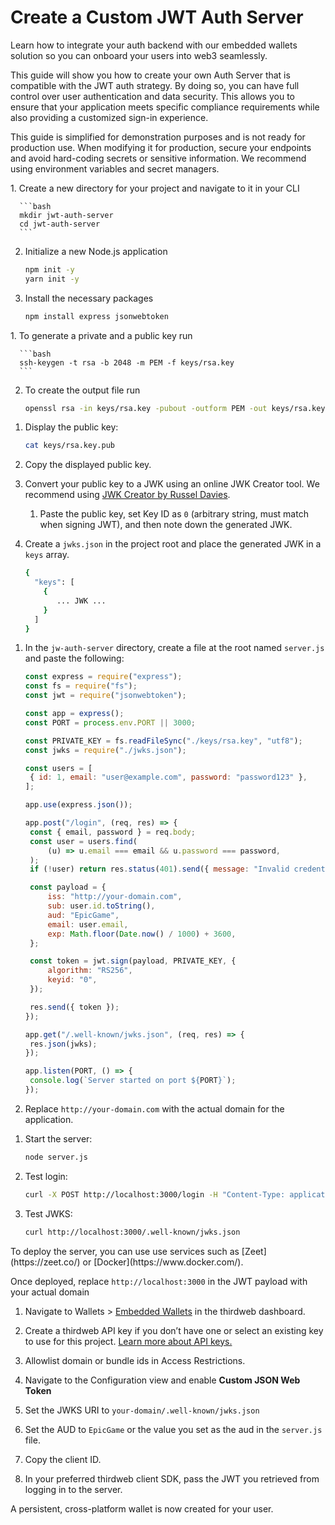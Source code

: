 
# Create a Custom JWT Auth Server

Learn how to integrate your auth backend with our embedded wallets solution so you can onboard your users into web3 seamlessly.

This guide will show you how to create your own Auth Server that is compatible with the JWT auth strategy. By doing so, you can have full control over user authentication and data security. This allows you to ensure that your application meets specific compliance requirements while also providing a customized sign-in experience.

<Callout title="Caution" variant="danger">

This guide is simplified for demonstration purposes and is not ready for production use. When modifying it for production, secure your endpoints and avoid hard-coding secrets or sensitive information. We recommend using environment variables and secret managers.

</Callout>

<Steps>

<Step title="Setup">
1. Create a new directory for your project and navigate to it in your CLI

      ```bash
      mkdir jwt-auth-server
      cd jwt-auth-server
      ```

2. Initialize a new Node.js application

   ```bash
   npm init -y
   yarn init -y
   ```

3. Install the necessary packages

   ```bash
   npm install express jsonwebtoken
   ```

</Step>

<Step title="Generate RSA Key Pair">
1. To generate a private and a public key run

      ```bash
      ssh-keygen -t rsa -b 2048 -m PEM -f keys/rsa.key
      ```

2. To create the output file run

   ```bash
   openssl rsa -in keys/rsa.key -pubout -outform PEM -out keys/rsa.key.pub
   ```

</Step>

<Step title="Convert Public Key to JSON Web Key Set (JWKS)">

1. Display the public key:

   ```bash
   cat keys/rsa.key.pub
   ```

2. Copy the displayed public key.
3. Convert your public key to a JWK using an online JWK Creator tool. We recommend using [JWK Creator by Russel Davies](https://github.com/russelldavies/jwk-creator).

   1. Paste the public key, set Key ID as `0` (arbitrary string, must match when signing JWT), and then note down the generated JWK.

   <DocImage src={EWJWKCreatorTool} />

4. Create a `jwks.json` in the project root and place the generated JWK in a `keys` array.

   ```bash
   {
     "keys": [
       {
          ... JWK ...
       }
     ]
   }
   ```

</Step>

<Step title="Create the Server">

1. In the `jw-auth-server` directory, create a file at the root named `server.js` and paste the following:

   ```jsx
   const express = require("express");
   const fs = require("fs");
   const jwt = require("jsonwebtoken");

   const app = express();
   const PORT = process.env.PORT || 3000;

   const PRIVATE_KEY = fs.readFileSync("./keys/rsa.key", "utf8");
   const jwks = require("./jwks.json");

   const users = [
   	{ id: 1, email: "user@example.com", password: "password123" },
   ];

   app.use(express.json());

   app.post("/login", (req, res) => {
   	const { email, password } = req.body;
   	const user = users.find(
   		(u) => u.email === email && u.password === password,
   	);
   	if (!user) return res.status(401).send({ message: "Invalid credentials" });

   	const payload = {
   		iss: "http://your-domain.com",
   		sub: user.id.toString(),
   		aud: "EpicGame",
   		email: user.email,
   		exp: Math.floor(Date.now() / 1000) + 3600,
   	};

   	const token = jwt.sign(payload, PRIVATE_KEY, {
   		algorithm: "RS256",
   		keyid: "0",
   	});

   	res.send({ token });
   });

   app.get("/.well-known/jwks.json", (req, res) => {
   	res.json(jwks);
   });

   app.listen(PORT, () => {
   	console.log(`Server started on port ${PORT}`);
   });
   ```

2. Replace `http://your-domain.com` with the actual domain for the application.

</Step>

<Step title="Test Locally">

1. Start the server:

   ```bash
   node server.js
   ```

2. Test login:

   ```bash
   curl -X POST http://localhost:3000/login -H "Content-Type: application/json" -d '{"email": "user@example.com", "password": "password123"}'
   ```

3. Test JWKS:

   ```bash
   curl http://localhost:3000/.well-known/jwks.json
   ```

</Step>

<Step title="Deploy">
To deploy the server, you can use use services such as [Zeet](https://zeet.co/) or [Docker](https://www.docker.com/).

Once deployed, replace `http://localhost:3000` in the JWT payload with your actual domain

</Step>

<Step title="Integrate Embedded Wallets">

1. Navigate to Wallets > [Embedded Wallets](https://thirdweb.com/dashboard/wallets/embedded) in the thirdweb dashboard.
2. Create a thirdweb API key if you don’t have one or select an existing key to use for this project. [Learn more about API keys.](/api-keys)

   <DocImage src={EWCreateKey} />

3. Allowlist domain or bundle ids in Access Restrictions.
4. Navigate to the Configuration view and enable **Custom JSON Web Token**

   <DocImage src={EWConfig} />

5. Set the JWKS URI to `your-domain/.well-known/jwks.json`
6. Set the AUD to `EpicGame` or the value you set as the aud in the `server.js` file.

   <DocImage src={EWConfigOpt} />

7. Copy the client ID.
8. In your preferred thirdweb client SDK, pass the JWT you retrieved from logging in to the server.

</Step>

</Steps>

A persistent, cross-platform wallet is now created for your user.
